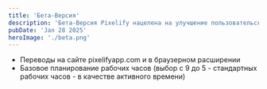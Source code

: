 ```yaml
---
title: 'Бета-Версия'
description: 'Бета-Версия Pixelify нацелена на улучшение пользовательского опыта и введение режима работы'
pubDate: 'Jan 28 2025'
heroImage: './beta.png'
---
```


* Переводы на сайте pixelifyapp.com и в браузерном расширении
* Базовое планирование рабочих часов (выбор с 9 до 5 - стандартных рабочих часов - в качестве активного времени)

